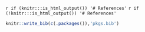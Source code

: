 
`r if (knitr:::is_html_output()) '# References'`
`r if (!knitr:::is_html_output()) '# References'`

```r

knitr::write_bib(c(.packages()),'pkgs.bib')

```

